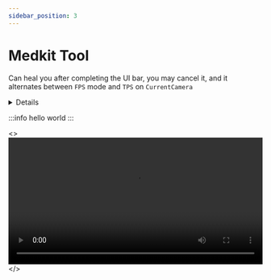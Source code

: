 ```yaml
---
sidebar_position: 3
---
```


# Medkit Tool

Can heal you after completing the UI bar, you may cancel it, and it alternates between `FPS` mode and `TPS` on `CurrentCamera`


<details>
  <summary>Details</summary>
  <div>
    <div>
    Enters FPS mode when equipped and using and switches to TPS when used / unequipped
    </div>
  </div>
</details>


:::info
  hello world
:::


<>
  <video controls width="100%">
    <source src="https://cdn.discordapp.com/attachments/1122915878179192892/1122915878959325234/2023-06-25_22-33-22_-_Trim.mp4" type="video/mp4" />
    Your browser does not support the video tag.
  </video>
</>